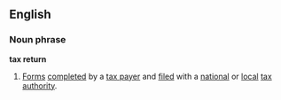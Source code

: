 ==English==
===Noun phrase===
'''tax return'''
# [[Forms]] [[complete]]d by a [[tax payer]] and [[file]]d with a [[national]] or [[local]] [[tax]] [[authority]].